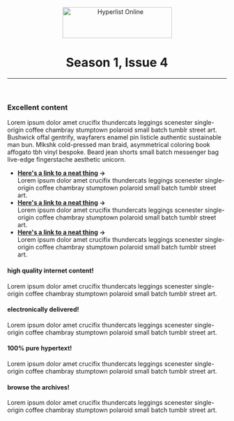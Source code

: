 

<Head>
  <title>Hyperlist Online</title>
  <meta name="viewport" content="width=device-width, initial-scale=1" />
</Head>

<header>
  <img src='/static/logo.svg' width='251' height='71' alt='Hyperlist Online' />
  <h1>Season 1, Issue 4</h1>
  <hr />
</header>

### Excellent content

Lorem ipsum dolor amet crucifix thundercats leggings scenester single-origin coffee chambray stumptown polaroid small batch tumblr street art. Bushwick offal gentrify, wayfarers enamel pin listicle authentic sustainable man bun. Mlkshk cold-pressed man braid, asymmetrical coloring book affogato tbh vinyl bespoke. Beard jean shorts small batch messenger bag live-edge fingerstache aesthetic unicorn.

- **[Here's a link to a neat thing](qedhqehd) →**    
  Lorem ipsum dolor amet crucifix thundercats leggings scenester single-origin coffee chambray stumptown polaroid small batch tumblr street art.
- **[Here's a link to a neat thing](qedhqehd) →**    
  Lorem ipsum dolor amet crucifix thundercats leggings scenester single-origin coffee chambray stumptown polaroid small batch tumblr street art.
- **[Here's a link to a neat thing](qedhqehd) →**    
  Lorem ipsum dolor amet crucifix thundercats leggings scenester single-origin coffee chambray stumptown polaroid small batch tumblr street art.

<SignupForm />

<div className='two-up'>

<div className='box green'>

#### high quality internet content!

Lorem ipsum dolor amet crucifix thundercats leggings scenester single-origin coffee chambray stumptown polaroid small batch tumblr street art.

</div>

<div className='box pink'>

#### electronically delivered!

Lorem ipsum dolor amet crucifix thundercats leggings scenester single-origin coffee chambray stumptown polaroid small batch tumblr street art.

</div>

</div>

<div className='two-up'>

<div className='box yellow'>

#### 100% pure hypertext!

Lorem ipsum dolor amet crucifix thundercats leggings scenester single-origin coffee chambray stumptown polaroid small batch tumblr street art.

</div>

<div className='box purple'>

#### browse the archives!

Lorem ipsum dolor amet crucifix thundercats leggings scenester single-origin coffee chambray stumptown polaroid small batch tumblr street art.

</div>

</div>
